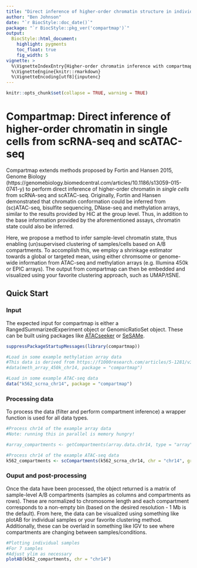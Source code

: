```yaml
---
title: "Direct inference of higher-order chromatin structure in individual cells from scRNA-seq and scATAC-seq with compartmap"
author: "Ben Johnson"
date: "`r BiocStyle::doc_date()`"
package: "`r BiocStyle::pkg_ver('compartmap')`" 
output:
  BiocStyle::html_document:
    highlight: pygments
    toc_float: true
    fig_width: 5
vignette: >
  %\VignetteIndexEntry{Higher-order chromatin inference with compartmap}
  %\VignetteEngine{knitr::rmarkdown}
  %\VignetteEncoding[utf8]{inputenc}
---
```

```r
knitr::opts_chunk$set(collapse = TRUE, warning = TRUE)
```
# Compartmap: Direct inference of higher-order chromatin in single cells from scRNA-seq and scATAC-seq

Compartmap extends methods proposed by Fortin and Hansen 2015, Genome Biology (https://genomebiology.biomedcentral.com/articles/10.1186/s13059-015-0741-y) to perform direct inference of higher-order chromatin in _single cells_ from scRNA-seq and scATAC-seq. Originally, Fortin and Hansen demonstrated that chromatin conformation could be inferred from (sc)ATAC-seq, bisulfite sequencing, DNase-seq and methylation arrays, similar to the results provided by HiC at the group level. Thus, in addition to the base information provided by the aforementioned assays, chromatin state could also be inferred.

Here, we propose a method to infer sample-level chromatin state, thus enabling (un)supervised clustering of samples/cells based on A/B compartments. To accomplish this, we employ a shrinkage estimator towards a global or targeted mean, using either chromsome or genome-wide information from ATAC-seq and methylation arrays (e.g. Illumina 450k or EPIC arrays). The output from compartmap can then be embedded and visualized using your favorite clustering approach, such as UMAP/tSNE.

## Quick Start

### Input
The expected input for compartmap is either a RangedSummarizedExperiment object or GenomicRatioSet object. These can be built using packages like [ATACseeker](https://github.com/biobenkj/ATACseeker) or [SeSAMe](https://www.bioconductor.org/packages/devel/bioc/html/sesame.html). 

```r

suppressPackageStartupMessages(library(compartmap))

#Load in some example methylation array data
#This data is derived from https://f1000research.com/articles/5-1281/v3
#data(meth_array_450k_chr14, package = "compartmap")

#Load in some example ATAC-seq data
data("k562_scrna_chr14", package = "compartmap")

```

### Processing data

To process the data (filter and perform compartment inference) a wrapper function is used for all data types.

```r

#Process chr14 of the example array data
#Note: running this in parallel is memory hungry!

#array_compartments <- getCompartments(array.data.chr14, type = "array", parallel = FALSE, chrs = "chr14")

#Process chr14 of the example ATAC-seq data
k562_compartments <- scCompartments(k562_scrna_chr14, chr = "chr14", group = TRUE, bootstrap = FALSE, genome = "hg19", assay = "rna")

```

### Ouput and post-processing

Once the data have been processed, the object returned is a matrix of sample-level A/B compartments (samples as columns and compartments as rows). These are normalized to chromosome length and each compartment corresponds to a non-empty bin (based on the desired resolution - 1 Mb is the default). From here, the data can be visualized using something like plotAB for individual samples or your favorite clustering method. Additionally, these can be overlaid in something like IGV to see where compartments are changing between samples/conditions. 

```r

#Plotting individual samples
#For 7 samples
#Adjust ylim as necessary
plotAB(k562_compartments, chr = "chr14")


```
